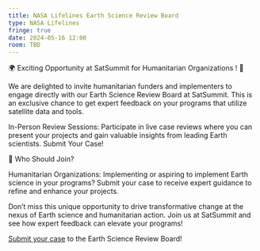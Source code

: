 ```yaml
---
title: NASA Lifelines Earth Science Review Board
type: NASA Lifelines
fringe: true
date: 2024-05-16 12:00
room: TBD
---
```

🌍 Exciting Opportunity at SatSummit for Humanitarian Organizations ! 🌟

We are delighted to invite humanitarian funders and implementers to engage directly with our Earth Science Review Board at SatSummit. This is an exclusive chance to get expert feedback on your programs that utilize satellite data and tools.

In-Person Review Sessions: Participate in live case reviews where you can present your projects and gain valuable insights from leading Earth scientists. Submit Your Case!

🤝 Who Should Join?

Humanitarian Organizations: Implementing or aspiring to implement Earth science in your programs? Submit your case to receive expert guidance to refine and enhance your projects.

Don’t miss this unique opportunity to drive transformative change at the nexus of Earth science and humanitarian action. Join us at SatSummit and see how expert feedback can elevate your programs!

[Submit your case](https://nasalifelines.org/programs/earth-science-review-board/) to the Earth Science Review Board!


